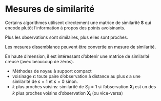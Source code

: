 

# Mesures de similarité

Certains algorithmes utilisent directement une matrice de similarité $\mathbf{S}$ qui encode plutôt l'information à propos des points avoisinants. 

Plus les observations sont similaires, plus elles sont proches.

Les mesures dissemblance peuvent être convertie en mesure de similarité.

En haute dimension, il est intéressant d'obtenir une matrice de similarité creuse (avec beaucoup de zéros).

- Méthodes de noyau à support compact
- voisinage $\epsilon$: toute paire d'observation à distance au plus $\epsilon$ a une similarité de $s=1$ et $s=0$ sinon.
- $k$ plus proches voisins: similarité de $S_{ij}=1$ si l'observation $\mathbf{X}_j$ est un des $k$ plus proches voisins d'observation $\mathbf{X}_i$ (ou vice-versa)

